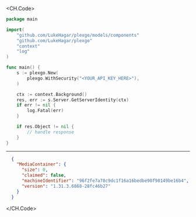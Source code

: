 
<CH.Code>
```go GetServerIdentity.go
package main

import(
	"github.com/LukeHagar/plexgo/models/components"
	"github.com/LukeHagar/plexgo"
	"context"
	"log"
)

func main() {
    s := plexgo.New(
        plexgo.WithSecurity("<YOUR_API_KEY_HERE>"),
    )

    ctx := context.Background()
    res, err := s.Server.GetServerIdentity(ctx)
    if err != nil {
        log.Fatal(err)
    }

    if res.Object != nil {
        // handle response
    }
}
```
---

```json Example Response
  {
    "MediaContainer": {
      "size": 0,
      "claimed": false,
      "machineIdentifier": "96f2fe7a78c9dc1f16a16bedbe90f98149be16b4",
      "version": "1.31.3.6868-28fc46b27"
    }
  }
```
</CH.Code>
